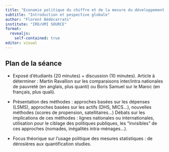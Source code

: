 ```yaml
---
title: "Economie politique du chiffre et de la mesure du développement durable"
subtitle: "Introduction et pespective globale"
author: "Florent Bédécarrats"
institute: "IRD/UMI SOURCE"
format: 
  revealjs:
    self-contained: true
editor: visual
---
```


## Plan de la séance

-   Exposé d'étudiants (20 minutes) + discussion (10 minutes). Article à déterminer : Martin Ravallion sur les comparaisons inter/intra nationales de pauvreté (en anglais, plus quanti) ou Boris Samuel sur le Maroc (en français, plus quali).

-   Présentation des méthodes : approches basées sur les dépenses (LSMS), approches basées sur les actifs (DHS, MICS...), nouvelles méthodes (scores de propension, satellitaires...) Débats sur les implications de ces méthodes : lignes nationales ou internationales, utilisation pour le ciblage des politiques publiques, les "invisibles" de ces approches (nomades, inégalités intra-ménages...).

-   Focus théorique sur l'usage politique des mesures statistiques : de dérosières aux quantification studies.

